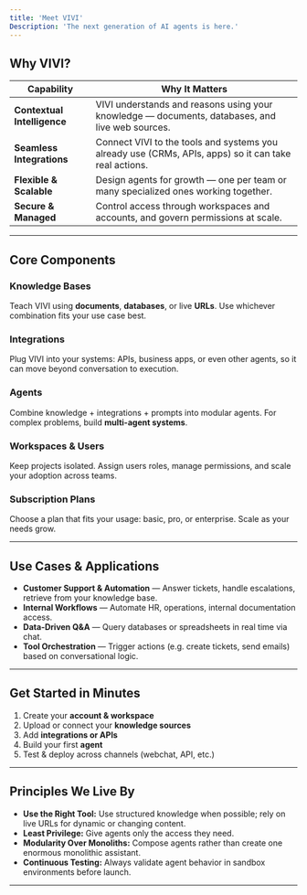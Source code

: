 ```yaml
---
title: 'Meet VIVI'
Description: 'The next generation of AI agents is here.'
---
```



## Why VIVI?

| Capability | Why It Matters |
|------------|----------------|
| **Contextual Intelligence** | VIVI understands and reasons using your knowledge — documents, databases, and live web sources. |
| **Seamless Integrations** | Connect VIVI to the tools and systems you already use (CRMs, APIs, apps) so it can take real actions. |
| **Flexible & Scalable** | Design agents for growth — one per team or many specialized ones working together. |
| **Secure & Managed** | Control access through workspaces and accounts, and govern permissions at scale. |

---

## Core Components

### Knowledge Bases  
Teach VIVI using **documents**, **databases**, or live **URLs**. Use whichever combination fits your use case best.

### Integrations  
Plug VIVI into your systems: APIs, business apps, or even other agents, so it can move beyond conversation to execution.

### Agents  
Combine knowledge + integrations + prompts into modular agents. For complex problems, build **multi-agent systems**.

### Workspaces & Users  
Keep projects isolated. Assign users roles, manage permissions, and scale your adoption across teams.

### Subscription Plans  
Choose a plan that fits your usage: basic, pro, or enterprise. Scale as your needs grow.

---

## Use Cases & Applications

- **Customer Support & Automation** — Answer tickets, handle escalations, retrieve from your knowledge base.  
- **Internal Workflows** — Automate HR, operations, internal documentation access.  
- **Data‑Driven Q&A** — Query databases or spreadsheets in real time via chat.  
- **Tool Orchestration** — Trigger actions (e.g. create tickets, send emails) based on conversational logic.

---

## Get Started in Minutes

1. Create your **account & workspace**  
2. Upload or connect your **knowledge sources**  
3. Add **integrations or APIs**  
4. Build your first **agent**  
5. Test & deploy across channels (webchat, API, etc.)

---

## Principles We Live By

- **Use the Right Tool:** Use structured knowledge when possible; rely on live URLs for dynamic or changing content.  
- **Least Privilege:** Give agents only the access they need.  
- **Modularity Over Monoliths:** Compose agents rather than create one enormous monolithic assistant.  
- **Continuous Testing:** Always validate agent behavior in sandbox environments before launch.

---

